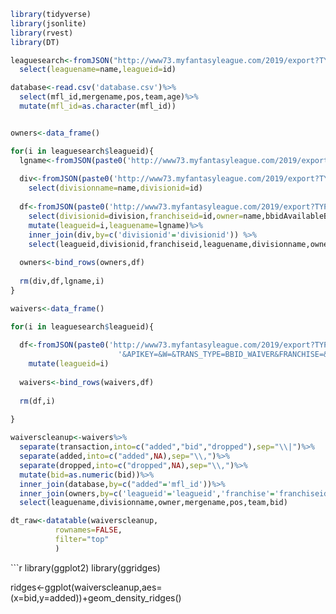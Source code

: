 
```r
library(tidyverse)
library(jsonlite)
library(rvest)
library(DT)

leaguesearch<-fromJSON("http://www73.myfantasyleague.com/2019/export?TYPE=leagueSearch&SEARCH=scottfishbowl9&JSON=1")$leagues$league %>%
  select(leaguename=name,leagueid=id)

database<-read.csv('database.csv')%>%
  select(mfl_id,mergename,pos,team,age)%>%
  mutate(mfl_id=as.character(mfl_id))



```

```r
owners<-data_frame()

for(i in leaguesearch$leagueid){
  lgname<-fromJSON(paste0('http://www73.myfantasyleague.com/2019/export?TYPE=league&L=',i,'&APIKEY=&JSON=1'))$league$name
  
  div<-fromJSON(paste0('http://www73.myfantasyleague.com/2019/export?TYPE=league&L=',i,'&APIKEY=&JSON=1'))$league$divisions$division %>%
    select(divisionname=name,divisionid=id)
  
  df<-fromJSON(paste0('http://www73.myfantasyleague.com/2019/export?TYPE=league&L=',i,'&APIKEY=&JSON=1'))$league$franchises$franchise %>%
    select(divisionid=division,franchiseid=id,owner=name,bbidAvailableBalance) %>%
    mutate(leagueid=i,leaguename=lgname)%>%
    inner_join(div,by=c('divisionid'='divisionid')) %>%
    select(leagueid,divisionid,franchiseid,leaguename,divisionname,owner,bbidAvailableBalance)
  
  owners<-bind_rows(owners,df) 
  
  rm(div,df,lgname,i)
}

```

```r
waivers<-data_frame()

for(i in leaguesearch$leagueid){
    
  df<-fromJSON(paste0('http://www73.myfantasyleague.com/2019/export?TYPE=transactions&L=',i,
                        '&APIKEY=&W=&TRANS_TYPE=BBID_WAIVER&FRANCHISE=&DAYS=&COUNT=&JSON=1'))$transactions$transaction %>%
    mutate(leagueid=i)
    
  waivers<-bind_rows(waivers,df)
  
  rm(df,i)  
  
}
```

```r
waiverscleanup<-waivers%>%
  separate(transaction,into=c("added","bid","dropped"),sep="\\|")%>%
  separate(added,into=c("added",NA),sep="\\,")%>%
  separate(dropped,into=c("dropped",NA),sep="\\,")%>%
  mutate(bid=as.numeric(bid))%>%
  inner_join(database,by=c("added"='mfl_id'))%>%
  inner_join(owners,by=c('leagueid'='leagueid','franchise'='franchiseid'))%>%
  select(leaguename,divisionname,owner,mergename,pos,team,bid)

```

```r
dt_raw<-datatable(waiverscleanup,
          rownames=FALSE,
          filter="top"
          )
```

```r
library(ggplot2)
library(ggridges)

ridges<-ggplot(waiverscleanup,aes=(x=bid,y=added))+geom_density_ridges()
  

